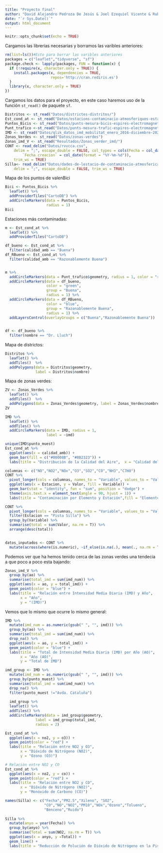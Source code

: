 ```yaml
---
title: "Proyecto final"
author: "David Alejandro Pedroza De Jesús & Joel Ezequiel Vicente & Ruben Peña Sanchez"
date: "`r Sys.Date()`"
output: html_document
---
```


```r
knitr::opts_chunk$set(echo = TRUE)
```


Cargamos las librerias necesarias y borramos las varibles anteriores:

```r
rm(list=ls())#Esto para borrar las varibles anteriores
packages = c("leaflet","tidyverse", "sf")
package.check <- lapply(packages, FUN = function(x) {
  if (!require(x, character.only = TRUE)) {
    install.packages(x, dependencies = TRUE,
                     repos='http://cran.rediris.es')
  }
  library(x, character.only = TRUE)
})
```

Cargamos los datos para el proyecto, en este caso haremos uso de la función `st_read()` de paquete `sf`.

```r
Distritos <- st_read("Datos/districtes-distritos/") 
Est_cond_at <- st_read("Datos/estacions-contaminacio-atmosferiques-estaciones-contaminacion-atmosfericas/")
Puntos_Bicis <- st_read("Datos/punts-mesura-bicis-espires-electromagnetiques-puntos-medida-bicis-espiras-electr/")
Punt_trafico <-st_read("Datos/punts-mesura-trafic-espires-electromagnetiques-puntos-medida-trafico-espiras-ele")
IMD <- st_read("Datos/qlik_datos_imd_mobilitat_enero_2016-diciembre-2022_coord")
Zonas_Verdes <- st_read("Datos/zonas-verdes")
Zonas_imd_V <- st_read("Resultados/Zonas_verder_imd/")
CONT <- read_delim("Datos/rvvcca.csv", 
    delim = ";", escape_double = FALSE, col_types = cols(Fecha = col_date(format = "%Y-%m-%d"), 
        `Fecha creacion` = col_date(format = "%Y-%m-%d")), 
    trim_ws = TRUE)
Silla<- read_delim("Datos/dades-de-lestacio-de-contaminacio-atmosferica-de-pista-de-silla-4a.csv", 
    delim = ";", escape_double = FALSE, trim_ws = TRUE)
```

Mapa de los puntos de valenBici

```r
Bici <- Puntos_Bicis %>%
  leaflet() %>%
  addProviderTiles("CartoDB") %>%
  addCircleMarkers(data = Puntos_Bicis,
                   radius = 1)
Bici
```

Estaciones más contaminadas:

```r

m <- Est_cond_at %>%
  leaflet() %>%  
  addProviderTiles("CartoDB") 

df_bueno <- Est_cond_at %>%
  filter(calidad_amb == "Buena")
df_RBueno <- Est_cond_at %>%
  filter(calidad_amb == "Razonablemente Buena")


m %>%
  addCircleMarkers(data = Punt_trafico$geometry, radius = 1, color = "red") %>%
  addCircleMarkers(data = df_bueno,
                   color = "green",
                   group = "Buena",
                   radius = 1) %>%
  addCircleMarkers(data = df_RBueno,
                   color = "blue",
                   group = "Razonablemente Buena",
                   radius = 1) %>%
  addLayersControl(overlayGroups = c("Buena","Razonablemente Buena"))
  

```
```r
df <- df_bueno %>%
  filter(nombre == "Dr. Lluch") 
```

Mapa de districtos: 

```r
Distritos %>%
  leaflet() %>%
  addTiles()  %>%  
  addPolygons(data = Distritos$geometry, 
              label = Distritos$nombre)
```

Mapa de zonas verdes:

```r
ZV <- Zonas_Verdes %>%
  leaflet() %>%
  addTiles()  %>%  
  addPolygons(data = Zonas_Verdes$geometry, label = Zonas_Verdes$nombre)
ZV
```


```r
IMD %>%
  leaflet() %>% 
  addTiles() %>%
  addCircleMarkers(data = IMD, radius = 1, 
                   label = ~imd)
```

```r
unique(IMD$punto_muest)
Est_cond_at %>% 
  ggplot(aes(x = calidad_amb)) +
  geom_bar(fill = c("#00008B", "#8B2323")) +
  labs(title = "Distribución de la Calidad del Aire",  x = "Calidad del Aire", y = "Numero de Estaciones ") 
```


```r
columnas <- c("NO","NO2","NOx","O3","SO2","CO","NH3","C7H8")
CONT %>%
  pivot_longer(cols = columnas, names_to = "Variable", values_to = "Valor" ) %>%
  ggplot(aes(x = Estacion, y = Valor, fill = Variable)) +
  geom_bar(stat = "identity", fun = "sum", position = "dodge") +
  theme(axis.text.x = element_text(angle = 90, hjust = 1)) +
  labs(title = "Contaminación por Elemento y Estación",fill = "Elemento")
```

```r
CONT %>%
  pivot_longer(cols = columnas, names_to = "Variable", values_to = "Valor" ) %>% 
  filter(Estacion == "Pista Silla") %>%
  group_by(Variable) %>%
  summarise(total = sum(Valor, na.rm = T)) %>%
  arrange(desc(total))
  
```

```r
datos_inputados <- CONT %>%
  mutate(across(where(is.numeric), ~if_else(is.na(.), mean(., na.rm = TRUE), .)))

```

Podemos ver que ha hemos tenido cerca de las zonas verdes una tendecia a que poco a poco esta bajando:

```r


Zonas_imd_V %>%
  group_by(ao) %>%
  summarise(total_imd = sum(imd_num)) %>%
  ggplot(aes(x = ao, y = total_imd)) +
  geom_point(color = "blue") +
  labs(title = "Relación entre Intensidad Media Diaria (IMD) y Año",
       x = "Año",
       y = "(IMD)")

```
Vemos que lo mismo que ocurre lo mismo general:
```r


IMD %>%
  mutate(imd_num = as.numeric(gsub(" ", "", imd))) %>%
  group_by(ao) %>%
  summarise(total_imd = sum(imd_num)) %>%
  drop_na() %>%
  ggplot(aes(x = ao, y = total_imd)) +
  geom_point(color = "blue") +
  labs(title = "Total de Intensidad Media Diaria (IMD) por Año (AO)",
       x = "Año (AO)",
       y = "Total de IMD") 

```


```r
imd_group <- IMD %>%
  mutate(imd_num = as.numeric(gsub(" ", "", imd))) %>%
  group_by(punto_muest) %>%
  summarise(total_imd = sum(imd_num)) %>%
  drop_na() %>%
  filter(punto_muest !="Avda. Cataluña")
  
  imd_group %>%
  leaflet() %>% 
  addTiles() %>%
  addCircleMarkers(data = imd_group$geometry, 
              label = imd_group$total_imd, 
              radius = 2)

```



```r
Est_cond_at %>%
  ggplot(aes(x = no2, y = o3)) +
  geom_point(color = "red") +
  labs(title = "Relación entre NO2 y O3",
       x = "Dióxido de Nitrógeno (NO2)",
       y = "Ozono (O3)")

# Relación entre NO2 y CO
Est_cond_at %>%
  ggplot(aes(x = no2, y = co)) +
  geom_point(color = "red") +
  labs(title = "Relación entre NO2 y CO",
       x = "Dióxido de Nitrógeno (NO2)",
       y = "Monóxido de Carbono (CO)")


```

```r
names(Silla) <- c("Fecha","PM2.5","Xileno", "SO2",
                  "CO","NO","NO2","PM10","NOx","Ozono","Tolueno", 
                  "Benceno","Ruido")
 
Silla %>%
  mutate(anyo = year(Fecha)) %>%
  group_by(anyo) %>%
  summarise(Total = sum(NO2, na.rm = T)) %>%
  ggplot(aes(x = anyo, y =Total)) +
  geom_line() +
  labs(title = "Reducción de Polución de Dióxido de Nitrógeno en la Pista Silla esta decada",y = "Dióxido de Nitrógeno (NO2)") + xlab("Año")

```










